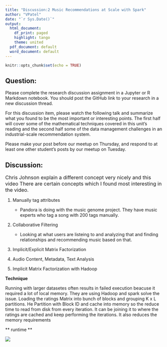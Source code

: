 ---
title: "Discussion:2 Music Recommendations at Scale with Spark"
author: "VPatel"
date: "`r Sys.Date()`"
output:
  html_document:
    df_print: paged
    highlight: tango
    theme: united
  pdf_document: default
  word_document: default
---

```{r setup, include=FALSE}
knitr::opts_chunk$set(echo = TRUE)
```

## Question: 

Please complete the research discussion assignment in a Jupyter or R Markdown notebook. You should post the GitHub link to your research in a new discussion thread.

For this discussion item, please watch the following talk and summarize what you found to be the most important or interesting points. The first half will cover some of the mathematical techniques covered in this unit's reading and the second half some of the data management challenges in an industrial-scale recommendation system.

Please make your post before our meetup on Thursday, and respond to at least one other student's posts by our meetup on Tuesday.

## Discussion:

<span style="font-size:16px;"> Chris Johnson explain a different concept very nicely and this video There are certain concepts which I found most interesting in the video.</span>

1. Manually tag attributes 
      + Pandora is doing with the music genome project. They have music experts who tag a song with 200 tags manually.

2. Collaborative Filtering 
      + Looking at what users are listeing to and analyzing that and finding relationships and recommending music based on that.

3. Implicit/Explicit Matrix Factorization

4. Audio Content, Metadata, Text Analysis

5.	Implicit Matrix Factorization with Hadoop

**Technique ** 

Running with larger datasetes often results in failed execution beacuse it required a lot of local memory. They are using Hadoop and spark solve the issue. Loading the ratings Matrix into bunch of blocks and grouping K x L partitions. He Partition with Block ID and cache into memory so the reduce time to read from disk from every iteration. It can be joining it to where the ratings are cached and keep performing the iterations.  It also reduces the memory requirements

 ** runtime ** 
 
![](01.png)


